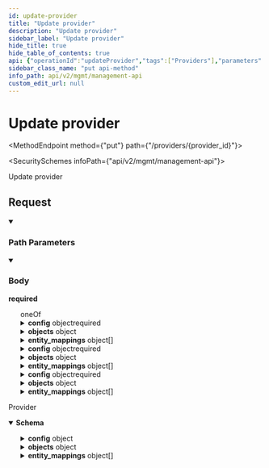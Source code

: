 ```yaml
---
id: update-provider
title: "Update provider"
description: "Update provider"
sidebar_label: "Update provider"
hide_title: true
hide_table_of_contents: true
api: {"operationId":"updateProvider","tags":["Providers"],"parameters":[{"name":"provider_id","in":"path","required":true,"schema":{"type":"string"}}],"requestBody":{"required":true,"content":{"application/json":{"schema":{"oneOf":[{"type":"object","title":"crm","properties":{"auth_type":{"type":"string","enum":["oauth2"]},"config":{"type":"object","description":"An object that stores Oauth2/API key/access key related credentials.","properties":{"provider_app_id":{"type":"string"},"oauth":{"type":"object","properties":{"oauth_scopes":{"type":"array","items":{"type":"string"}},"credentials":{"type":"object","properties":{"oauth_client_id":{"type":"string"},"oauth_client_secret":{"type":"string"}},"required":["oauth_client_id","oauth_client_secret"]}},"required":["oauth_scopes","credentials"]}},"required":["provider_app_id","oauth"],"example":{"provider_app_id":"my_app_id","oauth":{"oauth_scopes":["crm.objects.contacts.read","crm.objects.companies.read","crm.objects.deals.read","crm.objects.owners.read","crm.objects.contacts.write","crm.objects.companies.write","crm.objects.deals.write"],"credentials":{"oauth_client_id":"7393b5a4-5e20-4648-87af-b7b297793fd1","oauth_client_secret":"941b846a-5a8c-48b8-b0e1-41b6d4bc4f1a"}}},"title":"update_provider_config"},"objects":{"type":"object","description":"This is for field mappings when you data model using [Objects](https://docs.supaglue.com/platform/objects/overview). The field mappings (aka [Schemas](https://docs.supaglue.com/platform/objects/overview#schemas)) here are set by you, the developer, and the mappings apply for all your customers.","properties":{"common":{"type":"array","items":{"type":"object","properties":{"name":{"type":"string","example":"account"},"schema_id":{"type":"string","description":"If set, will sync these mapped fields into the raw_data column in addition to the common object. If not set, will fetch all fields as is.","example":"328a8cb3-8345-4b02-b661-ee13b4f76806"}},"required":["name"]}},"standard":{"type":"array","items":{"type":"object","properties":{"name":{"type":"string","example":"Account"},"schema_id":{"type":"string","example":"777ea826-5776-4347-9ece-47bbb17ccdd4"}},"required":["name"]}}},"title":"objects"},"entity_mappings":{"type":"array","items":{"type":"object","properties":{"entity_id":{"type":"string","example":"apolla_contact"},"object":{"type":"object","properties":{"type":{"type":"string","enum":["standard"],"example":"standard"},"name":{"type":"string","example":"Contact"}},"required":["type","name"],"title":"standard_object"},"field_mappings":{"type":"array","items":{"type":"object","properties":{"entity_field":{"type":"string","description":"The name of the field in your application.","example":"apolla_first_name"},"mapped_field":{"type":"string","description":"The name of the field in your customer's third-party Provider tool (e.g. Salesforce).","example":"FirstName"}},"required":["entity_field","mapped_field"],"title":"entity_field_mapping"}}},"required":["entity_id"],"title":"provider_entity_mapping"}},"category":{"type":"string","enum":["crm"]},"name":{"type":"string","enum":["hubspot","salesforce","pipedrive","zendesk_sell","ms_dynamics_365_sales","zoho_crm","capsule"],"title":"provider_name_crm"}},"required":["auth_type","config","category","name"]},{"type":"object","title":"engagement","properties":{"auth_type":{"type":"string","enum":["oauth2"]},"config":{"type":"object","description":"An object that stores Oauth2/API key/access key related credentials.","properties":{"provider_app_id":{"type":"string"},"oauth":{"type":"object","properties":{"oauth_scopes":{"type":"array","items":{"type":"string"}},"credentials":{"type":"object","properties":{"oauth_client_id":{"type":"string"},"oauth_client_secret":{"type":"string"}},"required":["oauth_client_id","oauth_client_secret"]}},"required":["oauth_scopes","credentials"]}},"required":["provider_app_id","oauth"],"example":{"provider_app_id":"my_app_id","oauth":{"oauth_scopes":["crm.objects.contacts.read","crm.objects.companies.read","crm.objects.deals.read","crm.objects.owners.read","crm.objects.contacts.write","crm.objects.companies.write","crm.objects.deals.write"],"credentials":{"oauth_client_id":"7393b5a4-5e20-4648-87af-b7b297793fd1","oauth_client_secret":"941b846a-5a8c-48b8-b0e1-41b6d4bc4f1a"}}},"title":"update_provider_config"},"objects":{"type":"object","description":"This is for field mappings when you data model using [Objects](https://docs.supaglue.com/platform/objects/overview). The field mappings (aka [Schemas](https://docs.supaglue.com/platform/objects/overview#schemas)) here are set by you, the developer, and the mappings apply for all your customers.","properties":{"common":{"type":"array","items":{"type":"object","properties":{"name":{"type":"string","example":"account"},"schema_id":{"type":"string","description":"If set, will sync these mapped fields into the raw_data column in addition to the common object. If not set, will fetch all fields as is.","example":"328a8cb3-8345-4b02-b661-ee13b4f76806"}},"required":["name"]}},"standard":{"type":"array","items":{"type":"object","properties":{"name":{"type":"string","example":"Account"},"schema_id":{"type":"string","example":"777ea826-5776-4347-9ece-47bbb17ccdd4"}},"required":["name"]}}},"title":"objects"},"entity_mappings":{"type":"array","items":{"type":"object","properties":{"entity_id":{"type":"string","example":"apolla_contact"},"object":{"type":"object","properties":{"type":{"type":"string","enum":["standard"],"example":"standard"},"name":{"type":"string","example":"Contact"}},"required":["type","name"],"title":"standard_object"},"field_mappings":{"type":"array","items":{"type":"object","properties":{"entity_field":{"type":"string","description":"The name of the field in your application.","example":"apolla_first_name"},"mapped_field":{"type":"string","description":"The name of the field in your customer's third-party Provider tool (e.g. Salesforce).","example":"FirstName"}},"required":["entity_field","mapped_field"],"title":"entity_field_mapping"}}},"required":["entity_id"],"title":"provider_entity_mapping"}},"category":{"type":"string","enum":["engagement"]},"name":{"type":"string","enum":["outreach","apollo","salesloft"],"title":"provider_name_engagement"}},"required":["auth_type","config","category","name"]},{"type":"object","title":"no category","properties":{"auth_type":{"type":"string","enum":["oauth2"]},"config":{"type":"object","description":"An object that stores Oauth2/API key/access key related credentials.","properties":{"provider_app_id":{"type":"string"},"oauth":{"type":"object","properties":{"oauth_scopes":{"type":"array","items":{"type":"string"}},"credentials":{"type":"object","properties":{"oauth_client_id":{"type":"string"},"oauth_client_secret":{"type":"string"}},"required":["oauth_client_id","oauth_client_secret"]}},"required":["oauth_scopes","credentials"]}},"required":["provider_app_id","oauth"],"example":{"provider_app_id":"my_app_id","oauth":{"oauth_scopes":["crm.objects.contacts.read","crm.objects.companies.read","crm.objects.deals.read","crm.objects.owners.read","crm.objects.contacts.write","crm.objects.companies.write","crm.objects.deals.write"],"credentials":{"oauth_client_id":"7393b5a4-5e20-4648-87af-b7b297793fd1","oauth_client_secret":"941b846a-5a8c-48b8-b0e1-41b6d4bc4f1a"}}},"title":"update_provider_config"},"objects":{"type":"object","description":"This is for field mappings when you data model using [Objects](https://docs.supaglue.com/platform/objects/overview). The field mappings (aka [Schemas](https://docs.supaglue.com/platform/objects/overview#schemas)) here are set by you, the developer, and the mappings apply for all your customers.","properties":{"common":{"type":"array","items":{"type":"object","properties":{"name":{"type":"string","example":"account"},"schema_id":{"type":"string","description":"If set, will sync these mapped fields into the raw_data column in addition to the common object. If not set, will fetch all fields as is.","example":"328a8cb3-8345-4b02-b661-ee13b4f76806"}},"required":["name"]}},"standard":{"type":"array","items":{"type":"object","properties":{"name":{"type":"string","example":"Account"},"schema_id":{"type":"string","example":"777ea826-5776-4347-9ece-47bbb17ccdd4"}},"required":["name"]}}},"title":"objects"},"entity_mappings":{"type":"array","items":{"type":"object","properties":{"entity_id":{"type":"string","example":"apolla_contact"},"object":{"type":"object","properties":{"type":{"type":"string","enum":["standard"],"example":"standard"},"name":{"type":"string","example":"Contact"}},"required":["type","name"],"title":"standard_object"},"field_mappings":{"type":"array","items":{"type":"object","properties":{"entity_field":{"type":"string","description":"The name of the field in your application.","example":"apolla_first_name"},"mapped_field":{"type":"string","description":"The name of the field in your customer's third-party Provider tool (e.g. Salesforce).","example":"FirstName"}},"required":["entity_field","mapped_field"],"title":"entity_field_mapping"}}},"required":["entity_id"],"title":"provider_entity_mapping"}},"category":{"type":"string","enum":["no_category"]},"name":{"type":"string","enum":["intercom","gong","linear"],"title":"provider_name_no_category"}},"required":["auth_type","config","category","name"]}],"title":"update_provider"}}}},"responses":{"200":{"description":"Provider","content":{"application/json":{"schema":{"type":"object","properties":{"id":{"type":"string","example":"0c4cb91f-e392-46f5-8934-17496371f932"},"application_id":{"type":"string","example":"273e1c75-3b6d-439a-9b8e-c6ac407df92a"},"category":{"type":"string","enum":["crm","engagement","enrichment","marketing_automation","no_category"],"example":"crm","title":"category"},"auth_type":{"type":"string","enum":["oauth2","api_key"],"example":"oauth2"},"name":{"type":"string","enum":["hubspot","salesforce","pipedrive","zendesk_sell","ms_dynamics_365_sales","zoho_crm","capsule","outreach","gong","apollo","salesloft","intercom","linear","clearbit","6sense","marketo","salesforce_marketing_cloud_account_engagement"],"example":"hubspot","title":"provider_name"},"config":{"type":"object","description":"An object that stores Oauth2/API key/access key related credentials.","properties":{"provider_app_id":{"type":"string","example":"my_app_id"},"use_managed_oauth":{"type":"boolean","description":"True: use Supaglue's OAuth application credentials. False: Use the provided OAuth application credentials.","example":true},"oauth":{"type":"object","properties":{"oauth_scopes":{"type":"array","items":{"type":"string"},"example":["crm.objects.contacts.read","crm.objects.companies.read","crm.objects.deals.read","crm.objects.owners.read","crm.objects.contacts.write","crm.objects.companies.write","crm.objects.deals.write"]},"credentials":{"type":"object","properties":{"oauth_client_id":{"type":"string","example":"7393b5a4-5e20-4648-87af-b7b297793fd1"},"oauth_client_secret":{"type":"string","example":"941b846a-5a8c-48b8-b0e1-41b6d4bc4f1a"}},"required":["oauth_client_id","oauth_client_secret"]}},"required":["oauth_scopes","credentials"]}},"required":["provider_app_id","oauth"],"title":"create_provider_config"},"objects":{"type":"object","description":"This is for field mappings when you data model using [Objects](https://docs.supaglue.com/platform/objects/overview). The field mappings (aka [Schemas](https://docs.supaglue.com/platform/objects/overview#schemas)) here are set by you, the developer, and the mappings apply for all your customers.","properties":{"common":{"type":"array","items":{"type":"object","properties":{"name":{"type":"string","example":"account"},"schema_id":{"type":"string","description":"If set, will sync these mapped fields into the raw_data column in addition to the common object. If not set, will fetch all fields as is.","example":"328a8cb3-8345-4b02-b661-ee13b4f76806"}},"required":["name"]}},"standard":{"type":"array","items":{"type":"object","properties":{"name":{"type":"string","example":"Account"},"schema_id":{"type":"string","example":"777ea826-5776-4347-9ece-47bbb17ccdd4"}},"required":["name"]}}},"title":"objects"},"entity_mappings":{"type":"array","description":"This is for object/field mappings when you data model using [Entities](https://docs.supaglue.com/platform/entities/overview). The object/field mappings (aka [Entity Mappings](https://docs.supaglue.com/platform/entities/overview#entity-mapping)) here are set by you, the developer, and the mappings apply for all your customers.","items":{"type":"object","properties":{"entity_id":{"type":"string","example":"apolla_contact"},"object":{"type":"object","properties":{"type":{"type":"string","enum":["standard"],"example":"standard"},"name":{"type":"string","example":"Contact"}},"required":["type","name"],"title":"standard_object"},"field_mappings":{"type":"array","items":{"type":"object","properties":{"entity_field":{"type":"string","description":"The name of the field in your application.","example":"apolla_first_name"},"mapped_field":{"type":"string","description":"The name of the field in your customer's third-party Provider tool (e.g. Salesforce).","example":"FirstName"}},"required":["entity_field","mapped_field"],"title":"entity_field_mapping"}}},"required":["entity_id"],"title":"provider_entity_mapping"}}},"required":["id","application_id","category","auth_type","name"],"title":"provider"}}}}},"description":"Update provider","method":"put","path":"/providers/{provider_id}","servers":[{"url":"https://api.supaglue.io/mgmt/v2","description":"Supaglue API"}],"securitySchemes":{"x-api-key":{"type":"apiKey","name":"x-api-key","in":"header","description":"API key to allow developers to access the API"}},"jsonRequestBodyExample":{"auth_type":"oauth2","config":{"provider_app_id":"my_app_id","oauth":{"oauth_scopes":["crm.objects.contacts.read","crm.objects.companies.read","crm.objects.deals.read","crm.objects.owners.read","crm.objects.contacts.write","crm.objects.companies.write","crm.objects.deals.write"],"credentials":{"oauth_client_id":"7393b5a4-5e20-4648-87af-b7b297793fd1","oauth_client_secret":"941b846a-5a8c-48b8-b0e1-41b6d4bc4f1a"}}},"objects":{"common":[{"name":"account","schema_id":"328a8cb3-8345-4b02-b661-ee13b4f76806"}],"standard":[{"name":"Account","schema_id":"777ea826-5776-4347-9ece-47bbb17ccdd4"}]},"entity_mappings":[{"entity_id":"apolla_contact","object":{"type":"standard","name":"Contact"},"field_mappings":[{"entity_field":"apolla_first_name","mapped_field":"FirstName"}]}],"category":"crm","name":"hubspot"},"info":{"version":"0.14.14","title":"Management API","contact":{"name":"Supaglue","email":"docs@supaglue.com","url":"https://supaglue.com"},"description":"#### Introduction\n\nWelcome to the Management API documentation. You can use this API to manage customer integrations and connections.\n\n[![Run in Postman](https://run.pstmn.io/button.svg)](https://www.postman.com/supaglue/workspace/supaglue-public/overview)\n\n#### Base API URL\n\n```\nhttps://api.supaglue.io/mgmt/v2\n```\n"},"postman":{"name":"Update provider","description":{"type":"text/plain"},"url":{"path":["providers",":provider_id"],"host":["{{baseUrl}}"],"query":[],"variable":[{"disabled":false,"description":{"content":"(Required) ","type":"text/plain"},"type":"any","value":"","key":"provider_id"}]},"header":[{"key":"Content-Type","value":"application/json"},{"key":"Accept","value":"application/json"}],"method":"PUT","body":{"mode":"raw","raw":"\"\"","options":{"raw":{"language":"json"}}}}}
sidebar_class_name: "put api-method"
info_path: api/v2/mgmt/management-api
custom_edit_url: null
---
```



<h1 className={"openapi__heading"}>Update provider</h1>

<MethodEndpoint method={"put"} path={"/providers/{provider_id}"}></MethodEndpoint>

<SecuritySchemes infoPath={"api/v2/mgmt/management-api"}></SecuritySchemes>



Update provider

## Request

<details style={{"marginBottom":"1rem"}} className={"openapi-markdown__details"} data-collapsed={false} open={true}><summary style={{}}><h3 className={"openapi-markdown__details-summary-header-params"}>Path Parameters</h3></summary><div><ul><ParamsItem className={"paramsItem"} param={{"name":"provider_id","in":"path","required":true,"schema":{"type":"string"}}}></ParamsItem></ul></div></details><MimeTabs className={"openapi-tabs__mime"}><TabItem label={"application/json"} value={"application/json-schema"}><details style={{}} className={"openapi-markdown__details mime"} data-collapsed={false} open={true}><summary style={{}} className={"openapi-markdown__details-summary-mime"}><h3 className={"openapi-markdown__details-summary-header-body"}>Body</h3><strong className={"openapi-schema__required"}>required</strong></summary><div style={{"textAlign":"left","marginLeft":"1rem"}}></div><ul style={{"marginLeft":"1rem"}}><div><span className={"badge badge--info"}>oneOf</span><SchemaTabs><TabItem label={"crm"} value={"0-item-properties"}><SchemaItem collapsible={false} name={"auth_type"} required={true} schemaName={"string"} qualifierMessage={"**Possible values:** [`oauth2`]"} schema={{"type":"string","enum":["oauth2"]}}></SchemaItem><SchemaItem collapsible={true} className={"schemaItem"}><details style={{}} className={"openapi-markdown__details"}><summary style={{}}><span className={"openapi-schema__container"}><strong className={"openapi-schema__property"}>config</strong><span className={"openapi-schema__name"}> object</span><span className={"openapi-schema__divider"}></span><span className={"openapi-schema__required"}>required</span></span></summary><div style={{"marginLeft":"1rem"}}><div style={{"marginTop":".5rem","marginBottom":".5rem"}}>

An object that stores Oauth2/API key/access key related credentials.

</div><SchemaItem collapsible={false} name={"provider_app_id"} required={true} schemaName={"string"} qualifierMessage={undefined} schema={{"type":"string"}}></SchemaItem><SchemaItem collapsible={true} className={"schemaItem"}><details style={{}} className={"openapi-markdown__details"}><summary style={{}}><span className={"openapi-schema__container"}><strong className={"openapi-schema__property"}>oauth</strong><span className={"openapi-schema__name"}> object</span><span className={"openapi-schema__divider"}></span><span className={"openapi-schema__required"}>required</span></span></summary><div style={{"marginLeft":"1rem"}}><SchemaItem collapsible={false} name={"oauth_scopes"} required={true} schemaName={"string[]"} qualifierMessage={undefined} schema={{"type":"array","items":{"type":"string"}}}></SchemaItem><SchemaItem collapsible={true} className={"schemaItem"}><details style={{}} className={"openapi-markdown__details"}><summary style={{}}><span className={"openapi-schema__container"}><strong className={"openapi-schema__property"}>credentials</strong><span className={"openapi-schema__name"}> object</span><span className={"openapi-schema__divider"}></span><span className={"openapi-schema__required"}>required</span></span></summary><div style={{"marginLeft":"1rem"}}><SchemaItem collapsible={false} name={"oauth_client_id"} required={true} schemaName={"string"} qualifierMessage={undefined} schema={{"type":"string"}}></SchemaItem><SchemaItem collapsible={false} name={"oauth_client_secret"} required={true} schemaName={"string"} qualifierMessage={undefined} schema={{"type":"string"}}></SchemaItem></div></details></SchemaItem></div></details></SchemaItem></div></details></SchemaItem><SchemaItem collapsible={true} className={"schemaItem"}><details style={{}} className={"openapi-markdown__details"}><summary style={{}}><span className={"openapi-schema__container"}><strong className={"openapi-schema__property"}>objects</strong><span className={"openapi-schema__name"}> object</span></span></summary><div style={{"marginLeft":"1rem"}}><div style={{"marginTop":".5rem","marginBottom":".5rem"}}>

This is for field mappings when you data model using [Objects](https://docs.supaglue.com/platform/objects/overview). The field mappings (aka [Schemas](https://docs.supaglue.com/platform/objects/overview#schemas)) here are set by you, the developer, and the mappings apply for all your customers.

</div><SchemaItem collapsible={true} className={"schemaItem"}><details style={{}} className={"openapi-markdown__details"}><summary style={{}}><span className={"openapi-schema__container"}><strong className={"openapi-schema__property"}>common</strong><span className={"openapi-schema__name"}> object[]</span></span></summary><div style={{"marginLeft":"1rem"}}><li><div style={{"fontSize":"var(--ifm-code-font-size)","opacity":"0.6","marginLeft":"-.5rem","paddingBottom":".5rem"}}>Array [</div></li><SchemaItem collapsible={false} name={"name"} required={true} schemaName={"string"} qualifierMessage={undefined} schema={{"type":"string","example":"account"}}></SchemaItem><SchemaItem collapsible={false} name={"schema_id"} required={false} schemaName={"string"} qualifierMessage={undefined} schema={{"type":"string","description":"If set, will sync these mapped fields into the raw_data column in addition to the common object. If not set, will fetch all fields as is.","example":"328a8cb3-8345-4b02-b661-ee13b4f76806"}}></SchemaItem><li><div style={{"fontSize":"var(--ifm-code-font-size)","opacity":"0.6","marginLeft":"-.5rem"}}>]</div></li></div></details></SchemaItem><SchemaItem collapsible={true} className={"schemaItem"}><details style={{}} className={"openapi-markdown__details"}><summary style={{}}><span className={"openapi-schema__container"}><strong className={"openapi-schema__property"}>standard</strong><span className={"openapi-schema__name"}> object[]</span></span></summary><div style={{"marginLeft":"1rem"}}><li><div style={{"fontSize":"var(--ifm-code-font-size)","opacity":"0.6","marginLeft":"-.5rem","paddingBottom":".5rem"}}>Array [</div></li><SchemaItem collapsible={false} name={"name"} required={true} schemaName={"string"} qualifierMessage={undefined} schema={{"type":"string","example":"Account"}}></SchemaItem><SchemaItem collapsible={false} name={"schema_id"} required={false} schemaName={"string"} qualifierMessage={undefined} schema={{"type":"string","example":"777ea826-5776-4347-9ece-47bbb17ccdd4"}}></SchemaItem><li><div style={{"fontSize":"var(--ifm-code-font-size)","opacity":"0.6","marginLeft":"-.5rem"}}>]</div></li></div></details></SchemaItem></div></details></SchemaItem><SchemaItem collapsible={true} className={"schemaItem"}><details style={{}} className={"openapi-markdown__details"}><summary style={{}}><span className={"openapi-schema__container"}><strong className={"openapi-schema__property"}>entity_mappings</strong><span className={"openapi-schema__name"}> object[]</span></span></summary><div style={{"marginLeft":"1rem"}}><li><div style={{"fontSize":"var(--ifm-code-font-size)","opacity":"0.6","marginLeft":"-.5rem","paddingBottom":".5rem"}}>Array [</div></li><SchemaItem collapsible={false} name={"entity_id"} required={true} schemaName={"string"} qualifierMessage={undefined} schema={{"type":"string","example":"apolla_contact"}}></SchemaItem><SchemaItem collapsible={true} className={"schemaItem"}><details style={{}} className={"openapi-markdown__details"}><summary style={{}}><span className={"openapi-schema__container"}><strong className={"openapi-schema__property"}>object</strong><span className={"openapi-schema__name"}> object</span></span></summary><div style={{"marginLeft":"1rem"}}><SchemaItem collapsible={false} name={"type"} required={true} schemaName={"string"} qualifierMessage={"**Possible values:** [`standard`]"} schema={{"type":"string","enum":["standard"],"example":"standard"}}></SchemaItem><SchemaItem collapsible={false} name={"name"} required={true} schemaName={"string"} qualifierMessage={undefined} schema={{"type":"string","example":"Contact"}}></SchemaItem></div></details></SchemaItem><SchemaItem collapsible={true} className={"schemaItem"}><details style={{}} className={"openapi-markdown__details"}><summary style={{}}><span className={"openapi-schema__container"}><strong className={"openapi-schema__property"}>field_mappings</strong><span className={"openapi-schema__name"}> object[]</span></span></summary><div style={{"marginLeft":"1rem"}}><li><div style={{"fontSize":"var(--ifm-code-font-size)","opacity":"0.6","marginLeft":"-.5rem","paddingBottom":".5rem"}}>Array [</div></li><SchemaItem collapsible={false} name={"entity_field"} required={true} schemaName={"string"} qualifierMessage={undefined} schema={{"type":"string","description":"The name of the field in your application.","example":"apolla_first_name"}}></SchemaItem><SchemaItem collapsible={false} name={"mapped_field"} required={true} schemaName={"string"} qualifierMessage={undefined} schema={{"type":"string","description":"The name of the field in your customer's third-party Provider tool (e.g. Salesforce).","example":"FirstName"}}></SchemaItem><li><div style={{"fontSize":"var(--ifm-code-font-size)","opacity":"0.6","marginLeft":"-.5rem"}}>]</div></li></div></details></SchemaItem><li><div style={{"fontSize":"var(--ifm-code-font-size)","opacity":"0.6","marginLeft":"-.5rem"}}>]</div></li></div></details></SchemaItem><SchemaItem collapsible={false} name={"category"} required={true} schemaName={"string"} qualifierMessage={"**Possible values:** [`crm`]"} schema={{"type":"string","enum":["crm"]}}></SchemaItem><SchemaItem collapsible={false} name={"name"} required={true} schemaName={"provider_name_crm"} qualifierMessage={"**Possible values:** [`hubspot`, `salesforce`, `pipedrive`, `zendesk_sell`, `ms_dynamics_365_sales`, `zoho_crm`, `capsule`]"} schema={{"type":"string","enum":["hubspot","salesforce","pipedrive","zendesk_sell","ms_dynamics_365_sales","zoho_crm","capsule"],"title":"provider_name_crm"}}></SchemaItem></TabItem><TabItem label={"engagement"} value={"1-item-properties"}><SchemaItem collapsible={false} name={"auth_type"} required={true} schemaName={"string"} qualifierMessage={"**Possible values:** [`oauth2`]"} schema={{"type":"string","enum":["oauth2"]}}></SchemaItem><SchemaItem collapsible={true} className={"schemaItem"}><details style={{}} className={"openapi-markdown__details"}><summary style={{}}><span className={"openapi-schema__container"}><strong className={"openapi-schema__property"}>config</strong><span className={"openapi-schema__name"}> object</span><span className={"openapi-schema__divider"}></span><span className={"openapi-schema__required"}>required</span></span></summary><div style={{"marginLeft":"1rem"}}><div style={{"marginTop":".5rem","marginBottom":".5rem"}}>

An object that stores Oauth2/API key/access key related credentials.

</div><SchemaItem collapsible={false} name={"provider_app_id"} required={true} schemaName={"string"} qualifierMessage={undefined} schema={{"type":"string"}}></SchemaItem><SchemaItem collapsible={true} className={"schemaItem"}><details style={{}} className={"openapi-markdown__details"}><summary style={{}}><span className={"openapi-schema__container"}><strong className={"openapi-schema__property"}>oauth</strong><span className={"openapi-schema__name"}> object</span><span className={"openapi-schema__divider"}></span><span className={"openapi-schema__required"}>required</span></span></summary><div style={{"marginLeft":"1rem"}}><SchemaItem collapsible={false} name={"oauth_scopes"} required={true} schemaName={"string[]"} qualifierMessage={undefined} schema={{"type":"array","items":{"type":"string"}}}></SchemaItem><SchemaItem collapsible={true} className={"schemaItem"}><details style={{}} className={"openapi-markdown__details"}><summary style={{}}><span className={"openapi-schema__container"}><strong className={"openapi-schema__property"}>credentials</strong><span className={"openapi-schema__name"}> object</span><span className={"openapi-schema__divider"}></span><span className={"openapi-schema__required"}>required</span></span></summary><div style={{"marginLeft":"1rem"}}><SchemaItem collapsible={false} name={"oauth_client_id"} required={true} schemaName={"string"} qualifierMessage={undefined} schema={{"type":"string"}}></SchemaItem><SchemaItem collapsible={false} name={"oauth_client_secret"} required={true} schemaName={"string"} qualifierMessage={undefined} schema={{"type":"string"}}></SchemaItem></div></details></SchemaItem></div></details></SchemaItem></div></details></SchemaItem><SchemaItem collapsible={true} className={"schemaItem"}><details style={{}} className={"openapi-markdown__details"}><summary style={{}}><span className={"openapi-schema__container"}><strong className={"openapi-schema__property"}>objects</strong><span className={"openapi-schema__name"}> object</span></span></summary><div style={{"marginLeft":"1rem"}}><div style={{"marginTop":".5rem","marginBottom":".5rem"}}>

This is for field mappings when you data model using [Objects](https://docs.supaglue.com/platform/objects/overview). The field mappings (aka [Schemas](https://docs.supaglue.com/platform/objects/overview#schemas)) here are set by you, the developer, and the mappings apply for all your customers.

</div><SchemaItem collapsible={true} className={"schemaItem"}><details style={{}} className={"openapi-markdown__details"}><summary style={{}}><span className={"openapi-schema__container"}><strong className={"openapi-schema__property"}>common</strong><span className={"openapi-schema__name"}> object[]</span></span></summary><div style={{"marginLeft":"1rem"}}><li><div style={{"fontSize":"var(--ifm-code-font-size)","opacity":"0.6","marginLeft":"-.5rem","paddingBottom":".5rem"}}>Array [</div></li><SchemaItem collapsible={false} name={"name"} required={true} schemaName={"string"} qualifierMessage={undefined} schema={{"type":"string","example":"account"}}></SchemaItem><SchemaItem collapsible={false} name={"schema_id"} required={false} schemaName={"string"} qualifierMessage={undefined} schema={{"type":"string","description":"If set, will sync these mapped fields into the raw_data column in addition to the common object. If not set, will fetch all fields as is.","example":"328a8cb3-8345-4b02-b661-ee13b4f76806"}}></SchemaItem><li><div style={{"fontSize":"var(--ifm-code-font-size)","opacity":"0.6","marginLeft":"-.5rem"}}>]</div></li></div></details></SchemaItem><SchemaItem collapsible={true} className={"schemaItem"}><details style={{}} className={"openapi-markdown__details"}><summary style={{}}><span className={"openapi-schema__container"}><strong className={"openapi-schema__property"}>standard</strong><span className={"openapi-schema__name"}> object[]</span></span></summary><div style={{"marginLeft":"1rem"}}><li><div style={{"fontSize":"var(--ifm-code-font-size)","opacity":"0.6","marginLeft":"-.5rem","paddingBottom":".5rem"}}>Array [</div></li><SchemaItem collapsible={false} name={"name"} required={true} schemaName={"string"} qualifierMessage={undefined} schema={{"type":"string","example":"Account"}}></SchemaItem><SchemaItem collapsible={false} name={"schema_id"} required={false} schemaName={"string"} qualifierMessage={undefined} schema={{"type":"string","example":"777ea826-5776-4347-9ece-47bbb17ccdd4"}}></SchemaItem><li><div style={{"fontSize":"var(--ifm-code-font-size)","opacity":"0.6","marginLeft":"-.5rem"}}>]</div></li></div></details></SchemaItem></div></details></SchemaItem><SchemaItem collapsible={true} className={"schemaItem"}><details style={{}} className={"openapi-markdown__details"}><summary style={{}}><span className={"openapi-schema__container"}><strong className={"openapi-schema__property"}>entity_mappings</strong><span className={"openapi-schema__name"}> object[]</span></span></summary><div style={{"marginLeft":"1rem"}}><li><div style={{"fontSize":"var(--ifm-code-font-size)","opacity":"0.6","marginLeft":"-.5rem","paddingBottom":".5rem"}}>Array [</div></li><SchemaItem collapsible={false} name={"entity_id"} required={true} schemaName={"string"} qualifierMessage={undefined} schema={{"type":"string","example":"apolla_contact"}}></SchemaItem><SchemaItem collapsible={true} className={"schemaItem"}><details style={{}} className={"openapi-markdown__details"}><summary style={{}}><span className={"openapi-schema__container"}><strong className={"openapi-schema__property"}>object</strong><span className={"openapi-schema__name"}> object</span></span></summary><div style={{"marginLeft":"1rem"}}><SchemaItem collapsible={false} name={"type"} required={true} schemaName={"string"} qualifierMessage={"**Possible values:** [`standard`]"} schema={{"type":"string","enum":["standard"],"example":"standard"}}></SchemaItem><SchemaItem collapsible={false} name={"name"} required={true} schemaName={"string"} qualifierMessage={undefined} schema={{"type":"string","example":"Contact"}}></SchemaItem></div></details></SchemaItem><SchemaItem collapsible={true} className={"schemaItem"}><details style={{}} className={"openapi-markdown__details"}><summary style={{}}><span className={"openapi-schema__container"}><strong className={"openapi-schema__property"}>field_mappings</strong><span className={"openapi-schema__name"}> object[]</span></span></summary><div style={{"marginLeft":"1rem"}}><li><div style={{"fontSize":"var(--ifm-code-font-size)","opacity":"0.6","marginLeft":"-.5rem","paddingBottom":".5rem"}}>Array [</div></li><SchemaItem collapsible={false} name={"entity_field"} required={true} schemaName={"string"} qualifierMessage={undefined} schema={{"type":"string","description":"The name of the field in your application.","example":"apolla_first_name"}}></SchemaItem><SchemaItem collapsible={false} name={"mapped_field"} required={true} schemaName={"string"} qualifierMessage={undefined} schema={{"type":"string","description":"The name of the field in your customer's third-party Provider tool (e.g. Salesforce).","example":"FirstName"}}></SchemaItem><li><div style={{"fontSize":"var(--ifm-code-font-size)","opacity":"0.6","marginLeft":"-.5rem"}}>]</div></li></div></details></SchemaItem><li><div style={{"fontSize":"var(--ifm-code-font-size)","opacity":"0.6","marginLeft":"-.5rem"}}>]</div></li></div></details></SchemaItem><SchemaItem collapsible={false} name={"category"} required={true} schemaName={"string"} qualifierMessage={"**Possible values:** [`engagement`]"} schema={{"type":"string","enum":["engagement"]}}></SchemaItem><SchemaItem collapsible={false} name={"name"} required={true} schemaName={"provider_name_engagement"} qualifierMessage={"**Possible values:** [`outreach`, `apollo`, `salesloft`]"} schema={{"type":"string","enum":["outreach","apollo","salesloft"],"title":"provider_name_engagement"}}></SchemaItem></TabItem><TabItem label={"no category"} value={"2-item-properties"}><SchemaItem collapsible={false} name={"auth_type"} required={true} schemaName={"string"} qualifierMessage={"**Possible values:** [`oauth2`]"} schema={{"type":"string","enum":["oauth2"]}}></SchemaItem><SchemaItem collapsible={true} className={"schemaItem"}><details style={{}} className={"openapi-markdown__details"}><summary style={{}}><span className={"openapi-schema__container"}><strong className={"openapi-schema__property"}>config</strong><span className={"openapi-schema__name"}> object</span><span className={"openapi-schema__divider"}></span><span className={"openapi-schema__required"}>required</span></span></summary><div style={{"marginLeft":"1rem"}}><div style={{"marginTop":".5rem","marginBottom":".5rem"}}>

An object that stores Oauth2/API key/access key related credentials.

</div><SchemaItem collapsible={false} name={"provider_app_id"} required={true} schemaName={"string"} qualifierMessage={undefined} schema={{"type":"string"}}></SchemaItem><SchemaItem collapsible={true} className={"schemaItem"}><details style={{}} className={"openapi-markdown__details"}><summary style={{}}><span className={"openapi-schema__container"}><strong className={"openapi-schema__property"}>oauth</strong><span className={"openapi-schema__name"}> object</span><span className={"openapi-schema__divider"}></span><span className={"openapi-schema__required"}>required</span></span></summary><div style={{"marginLeft":"1rem"}}><SchemaItem collapsible={false} name={"oauth_scopes"} required={true} schemaName={"string[]"} qualifierMessage={undefined} schema={{"type":"array","items":{"type":"string"}}}></SchemaItem><SchemaItem collapsible={true} className={"schemaItem"}><details style={{}} className={"openapi-markdown__details"}><summary style={{}}><span className={"openapi-schema__container"}><strong className={"openapi-schema__property"}>credentials</strong><span className={"openapi-schema__name"}> object</span><span className={"openapi-schema__divider"}></span><span className={"openapi-schema__required"}>required</span></span></summary><div style={{"marginLeft":"1rem"}}><SchemaItem collapsible={false} name={"oauth_client_id"} required={true} schemaName={"string"} qualifierMessage={undefined} schema={{"type":"string"}}></SchemaItem><SchemaItem collapsible={false} name={"oauth_client_secret"} required={true} schemaName={"string"} qualifierMessage={undefined} schema={{"type":"string"}}></SchemaItem></div></details></SchemaItem></div></details></SchemaItem></div></details></SchemaItem><SchemaItem collapsible={true} className={"schemaItem"}><details style={{}} className={"openapi-markdown__details"}><summary style={{}}><span className={"openapi-schema__container"}><strong className={"openapi-schema__property"}>objects</strong><span className={"openapi-schema__name"}> object</span></span></summary><div style={{"marginLeft":"1rem"}}><div style={{"marginTop":".5rem","marginBottom":".5rem"}}>

This is for field mappings when you data model using [Objects](https://docs.supaglue.com/platform/objects/overview). The field mappings (aka [Schemas](https://docs.supaglue.com/platform/objects/overview#schemas)) here are set by you, the developer, and the mappings apply for all your customers.

</div><SchemaItem collapsible={true} className={"schemaItem"}><details style={{}} className={"openapi-markdown__details"}><summary style={{}}><span className={"openapi-schema__container"}><strong className={"openapi-schema__property"}>common</strong><span className={"openapi-schema__name"}> object[]</span></span></summary><div style={{"marginLeft":"1rem"}}><li><div style={{"fontSize":"var(--ifm-code-font-size)","opacity":"0.6","marginLeft":"-.5rem","paddingBottom":".5rem"}}>Array [</div></li><SchemaItem collapsible={false} name={"name"} required={true} schemaName={"string"} qualifierMessage={undefined} schema={{"type":"string","example":"account"}}></SchemaItem><SchemaItem collapsible={false} name={"schema_id"} required={false} schemaName={"string"} qualifierMessage={undefined} schema={{"type":"string","description":"If set, will sync these mapped fields into the raw_data column in addition to the common object. If not set, will fetch all fields as is.","example":"328a8cb3-8345-4b02-b661-ee13b4f76806"}}></SchemaItem><li><div style={{"fontSize":"var(--ifm-code-font-size)","opacity":"0.6","marginLeft":"-.5rem"}}>]</div></li></div></details></SchemaItem><SchemaItem collapsible={true} className={"schemaItem"}><details style={{}} className={"openapi-markdown__details"}><summary style={{}}><span className={"openapi-schema__container"}><strong className={"openapi-schema__property"}>standard</strong><span className={"openapi-schema__name"}> object[]</span></span></summary><div style={{"marginLeft":"1rem"}}><li><div style={{"fontSize":"var(--ifm-code-font-size)","opacity":"0.6","marginLeft":"-.5rem","paddingBottom":".5rem"}}>Array [</div></li><SchemaItem collapsible={false} name={"name"} required={true} schemaName={"string"} qualifierMessage={undefined} schema={{"type":"string","example":"Account"}}></SchemaItem><SchemaItem collapsible={false} name={"schema_id"} required={false} schemaName={"string"} qualifierMessage={undefined} schema={{"type":"string","example":"777ea826-5776-4347-9ece-47bbb17ccdd4"}}></SchemaItem><li><div style={{"fontSize":"var(--ifm-code-font-size)","opacity":"0.6","marginLeft":"-.5rem"}}>]</div></li></div></details></SchemaItem></div></details></SchemaItem><SchemaItem collapsible={true} className={"schemaItem"}><details style={{}} className={"openapi-markdown__details"}><summary style={{}}><span className={"openapi-schema__container"}><strong className={"openapi-schema__property"}>entity_mappings</strong><span className={"openapi-schema__name"}> object[]</span></span></summary><div style={{"marginLeft":"1rem"}}><li><div style={{"fontSize":"var(--ifm-code-font-size)","opacity":"0.6","marginLeft":"-.5rem","paddingBottom":".5rem"}}>Array [</div></li><SchemaItem collapsible={false} name={"entity_id"} required={true} schemaName={"string"} qualifierMessage={undefined} schema={{"type":"string","example":"apolla_contact"}}></SchemaItem><SchemaItem collapsible={true} className={"schemaItem"}><details style={{}} className={"openapi-markdown__details"}><summary style={{}}><span className={"openapi-schema__container"}><strong className={"openapi-schema__property"}>object</strong><span className={"openapi-schema__name"}> object</span></span></summary><div style={{"marginLeft":"1rem"}}><SchemaItem collapsible={false} name={"type"} required={true} schemaName={"string"} qualifierMessage={"**Possible values:** [`standard`]"} schema={{"type":"string","enum":["standard"],"example":"standard"}}></SchemaItem><SchemaItem collapsible={false} name={"name"} required={true} schemaName={"string"} qualifierMessage={undefined} schema={{"type":"string","example":"Contact"}}></SchemaItem></div></details></SchemaItem><SchemaItem collapsible={true} className={"schemaItem"}><details style={{}} className={"openapi-markdown__details"}><summary style={{}}><span className={"openapi-schema__container"}><strong className={"openapi-schema__property"}>field_mappings</strong><span className={"openapi-schema__name"}> object[]</span></span></summary><div style={{"marginLeft":"1rem"}}><li><div style={{"fontSize":"var(--ifm-code-font-size)","opacity":"0.6","marginLeft":"-.5rem","paddingBottom":".5rem"}}>Array [</div></li><SchemaItem collapsible={false} name={"entity_field"} required={true} schemaName={"string"} qualifierMessage={undefined} schema={{"type":"string","description":"The name of the field in your application.","example":"apolla_first_name"}}></SchemaItem><SchemaItem collapsible={false} name={"mapped_field"} required={true} schemaName={"string"} qualifierMessage={undefined} schema={{"type":"string","description":"The name of the field in your customer's third-party Provider tool (e.g. Salesforce).","example":"FirstName"}}></SchemaItem><li><div style={{"fontSize":"var(--ifm-code-font-size)","opacity":"0.6","marginLeft":"-.5rem"}}>]</div></li></div></details></SchemaItem><li><div style={{"fontSize":"var(--ifm-code-font-size)","opacity":"0.6","marginLeft":"-.5rem"}}>]</div></li></div></details></SchemaItem><SchemaItem collapsible={false} name={"category"} required={true} schemaName={"string"} qualifierMessage={"**Possible values:** [`no_category`]"} schema={{"type":"string","enum":["no_category"]}}></SchemaItem><SchemaItem collapsible={false} name={"name"} required={true} schemaName={"provider_name_no_category"} qualifierMessage={"**Possible values:** [`intercom`, `gong`, `linear`]"} schema={{"type":"string","enum":["intercom","gong","linear"],"title":"provider_name_no_category"}}></SchemaItem></TabItem></SchemaTabs></div></ul></details></TabItem></MimeTabs><div><div><ApiTabs><TabItem label={"200"} value={"200"}><div>

Provider

</div><div><MimeTabs className={"openapi-tabs__mime"} schemaType={"response"}><TabItem label={"application/json"} value={"application/json"}><SchemaTabs className={"openapi-tabs__schema"}><TabItem label={"Schema"} value={"Schema"}><details style={{}} className={"openapi-markdown__details response"} data-collapsed={false} open={true}><summary style={{}} className={"openapi-markdown__details-summary-response"}><strong>Schema</strong></summary><div style={{"textAlign":"left","marginLeft":"1rem"}}></div><ul style={{"marginLeft":"1rem"}}><SchemaItem collapsible={false} name={"id"} required={true} schemaName={"string"} qualifierMessage={undefined} schema={{"type":"string","example":"0c4cb91f-e392-46f5-8934-17496371f932"}}></SchemaItem><SchemaItem collapsible={false} name={"application_id"} required={true} schemaName={"string"} qualifierMessage={undefined} schema={{"type":"string","example":"273e1c75-3b6d-439a-9b8e-c6ac407df92a"}}></SchemaItem><SchemaItem collapsible={false} name={"category"} required={true} schemaName={"category"} qualifierMessage={"**Possible values:** [`crm`, `engagement`, `enrichment`, `marketing_automation`, `no_category`]"} schema={{"type":"string","enum":["crm","engagement","enrichment","marketing_automation","no_category"],"example":"crm","title":"category"}}></SchemaItem><SchemaItem collapsible={false} name={"auth_type"} required={true} schemaName={"string"} qualifierMessage={"**Possible values:** [`oauth2`, `api_key`]"} schema={{"type":"string","enum":["oauth2","api_key"],"example":"oauth2"}}></SchemaItem><SchemaItem collapsible={false} name={"name"} required={true} schemaName={"provider_name"} qualifierMessage={"**Possible values:** [`hubspot`, `salesforce`, `pipedrive`, `zendesk_sell`, `ms_dynamics_365_sales`, `zoho_crm`, `capsule`, `outreach`, `gong`, `apollo`, `salesloft`, `intercom`, `linear`, `clearbit`, `6sense`, `marketo`, `salesforce_marketing_cloud_account_engagement`]"} schema={{"type":"string","enum":["hubspot","salesforce","pipedrive","zendesk_sell","ms_dynamics_365_sales","zoho_crm","capsule","outreach","gong","apollo","salesloft","intercom","linear","clearbit","6sense","marketo","salesforce_marketing_cloud_account_engagement"],"example":"hubspot","title":"provider_name"}}></SchemaItem><SchemaItem collapsible={true} className={"schemaItem"}><details style={{}} className={"openapi-markdown__details"}><summary style={{}}><span className={"openapi-schema__container"}><strong className={"openapi-schema__property"}>config</strong><span className={"openapi-schema__name"}> object</span></span></summary><div style={{"marginLeft":"1rem"}}><div style={{"marginTop":".5rem","marginBottom":".5rem"}}>

An object that stores Oauth2/API key/access key related credentials.

</div><SchemaItem collapsible={false} name={"provider_app_id"} required={true} schemaName={"string"} qualifierMessage={undefined} schema={{"type":"string","example":"my_app_id"}}></SchemaItem><SchemaItem collapsible={false} name={"use_managed_oauth"} required={false} schemaName={"boolean"} qualifierMessage={undefined} schema={{"type":"boolean","description":"True: use Supaglue's OAuth application credentials. False: Use the provided OAuth application credentials.","example":true}}></SchemaItem><SchemaItem collapsible={true} className={"schemaItem"}><details style={{}} className={"openapi-markdown__details"}><summary style={{}}><span className={"openapi-schema__container"}><strong className={"openapi-schema__property"}>oauth</strong><span className={"openapi-schema__name"}> object</span><span className={"openapi-schema__divider"}></span><span className={"openapi-schema__required"}>required</span></span></summary><div style={{"marginLeft":"1rem"}}><SchemaItem collapsible={false} name={"oauth_scopes"} required={true} schemaName={"string[]"} qualifierMessage={undefined} schema={{"type":"array","items":{"type":"string"},"example":["crm.objects.contacts.read","crm.objects.companies.read","crm.objects.deals.read","crm.objects.owners.read","crm.objects.contacts.write","crm.objects.companies.write","crm.objects.deals.write"]}}></SchemaItem><SchemaItem collapsible={true} className={"schemaItem"}><details style={{}} className={"openapi-markdown__details"}><summary style={{}}><span className={"openapi-schema__container"}><strong className={"openapi-schema__property"}>credentials</strong><span className={"openapi-schema__name"}> object</span><span className={"openapi-schema__divider"}></span><span className={"openapi-schema__required"}>required</span></span></summary><div style={{"marginLeft":"1rem"}}><SchemaItem collapsible={false} name={"oauth_client_id"} required={true} schemaName={"string"} qualifierMessage={undefined} schema={{"type":"string","example":"7393b5a4-5e20-4648-87af-b7b297793fd1"}}></SchemaItem><SchemaItem collapsible={false} name={"oauth_client_secret"} required={true} schemaName={"string"} qualifierMessage={undefined} schema={{"type":"string","example":"941b846a-5a8c-48b8-b0e1-41b6d4bc4f1a"}}></SchemaItem></div></details></SchemaItem></div></details></SchemaItem></div></details></SchemaItem><SchemaItem collapsible={true} className={"schemaItem"}><details style={{}} className={"openapi-markdown__details"}><summary style={{}}><span className={"openapi-schema__container"}><strong className={"openapi-schema__property"}>objects</strong><span className={"openapi-schema__name"}> object</span></span></summary><div style={{"marginLeft":"1rem"}}><div style={{"marginTop":".5rem","marginBottom":".5rem"}}>

This is for field mappings when you data model using [Objects](https://docs.supaglue.com/platform/objects/overview). The field mappings (aka [Schemas](https://docs.supaglue.com/platform/objects/overview#schemas)) here are set by you, the developer, and the mappings apply for all your customers.

</div><SchemaItem collapsible={true} className={"schemaItem"}><details style={{}} className={"openapi-markdown__details"}><summary style={{}}><span className={"openapi-schema__container"}><strong className={"openapi-schema__property"}>common</strong><span className={"openapi-schema__name"}> object[]</span></span></summary><div style={{"marginLeft":"1rem"}}><li><div style={{"fontSize":"var(--ifm-code-font-size)","opacity":"0.6","marginLeft":"-.5rem","paddingBottom":".5rem"}}>Array [</div></li><SchemaItem collapsible={false} name={"name"} required={true} schemaName={"string"} qualifierMessage={undefined} schema={{"type":"string","example":"account"}}></SchemaItem><SchemaItem collapsible={false} name={"schema_id"} required={false} schemaName={"string"} qualifierMessage={undefined} schema={{"type":"string","description":"If set, will sync these mapped fields into the raw_data column in addition to the common object. If not set, will fetch all fields as is.","example":"328a8cb3-8345-4b02-b661-ee13b4f76806"}}></SchemaItem><li><div style={{"fontSize":"var(--ifm-code-font-size)","opacity":"0.6","marginLeft":"-.5rem"}}>]</div></li></div></details></SchemaItem><SchemaItem collapsible={true} className={"schemaItem"}><details style={{}} className={"openapi-markdown__details"}><summary style={{}}><span className={"openapi-schema__container"}><strong className={"openapi-schema__property"}>standard</strong><span className={"openapi-schema__name"}> object[]</span></span></summary><div style={{"marginLeft":"1rem"}}><li><div style={{"fontSize":"var(--ifm-code-font-size)","opacity":"0.6","marginLeft":"-.5rem","paddingBottom":".5rem"}}>Array [</div></li><SchemaItem collapsible={false} name={"name"} required={true} schemaName={"string"} qualifierMessage={undefined} schema={{"type":"string","example":"Account"}}></SchemaItem><SchemaItem collapsible={false} name={"schema_id"} required={false} schemaName={"string"} qualifierMessage={undefined} schema={{"type":"string","example":"777ea826-5776-4347-9ece-47bbb17ccdd4"}}></SchemaItem><li><div style={{"fontSize":"var(--ifm-code-font-size)","opacity":"0.6","marginLeft":"-.5rem"}}>]</div></li></div></details></SchemaItem></div></details></SchemaItem><SchemaItem collapsible={true} className={"schemaItem"}><details style={{}} className={"openapi-markdown__details"}><summary style={{}}><span className={"openapi-schema__container"}><strong className={"openapi-schema__property"}>entity_mappings</strong><span className={"openapi-schema__name"}> object[]</span></span></summary><div style={{"marginLeft":"1rem"}}><div style={{"marginTop":".5rem","marginBottom":".5rem"}}>

This is for object/field mappings when you data model using [Entities](https://docs.supaglue.com/platform/entities/overview). The object/field mappings (aka [Entity Mappings](https://docs.supaglue.com/platform/entities/overview#entity-mapping)) here are set by you, the developer, and the mappings apply for all your customers.

</div><li><div style={{"fontSize":"var(--ifm-code-font-size)","opacity":"0.6","marginLeft":"-.5rem","paddingBottom":".5rem"}}>Array [</div></li><SchemaItem collapsible={false} name={"entity_id"} required={true} schemaName={"string"} qualifierMessage={undefined} schema={{"type":"string","example":"apolla_contact"}}></SchemaItem><SchemaItem collapsible={true} className={"schemaItem"}><details style={{}} className={"openapi-markdown__details"}><summary style={{}}><span className={"openapi-schema__container"}><strong className={"openapi-schema__property"}>object</strong><span className={"openapi-schema__name"}> object</span></span></summary><div style={{"marginLeft":"1rem"}}><SchemaItem collapsible={false} name={"type"} required={true} schemaName={"string"} qualifierMessage={"**Possible values:** [`standard`]"} schema={{"type":"string","enum":["standard"],"example":"standard"}}></SchemaItem><SchemaItem collapsible={false} name={"name"} required={true} schemaName={"string"} qualifierMessage={undefined} schema={{"type":"string","example":"Contact"}}></SchemaItem></div></details></SchemaItem><SchemaItem collapsible={true} className={"schemaItem"}><details style={{}} className={"openapi-markdown__details"}><summary style={{}}><span className={"openapi-schema__container"}><strong className={"openapi-schema__property"}>field_mappings</strong><span className={"openapi-schema__name"}> object[]</span></span></summary><div style={{"marginLeft":"1rem"}}><li><div style={{"fontSize":"var(--ifm-code-font-size)","opacity":"0.6","marginLeft":"-.5rem","paddingBottom":".5rem"}}>Array [</div></li><SchemaItem collapsible={false} name={"entity_field"} required={true} schemaName={"string"} qualifierMessage={undefined} schema={{"type":"string","description":"The name of the field in your application.","example":"apolla_first_name"}}></SchemaItem><SchemaItem collapsible={false} name={"mapped_field"} required={true} schemaName={"string"} qualifierMessage={undefined} schema={{"type":"string","description":"The name of the field in your customer's third-party Provider tool (e.g. Salesforce).","example":"FirstName"}}></SchemaItem><li><div style={{"fontSize":"var(--ifm-code-font-size)","opacity":"0.6","marginLeft":"-.5rem"}}>]</div></li></div></details></SchemaItem><li><div style={{"fontSize":"var(--ifm-code-font-size)","opacity":"0.6","marginLeft":"-.5rem"}}>]</div></li></div></details></SchemaItem></ul></details></TabItem><TabItem label={"Example (from schema)"} value={"Example (from schema)"}><ResponseSamples responseExample={"{\n  \"id\": \"0c4cb91f-e392-46f5-8934-17496371f932\",\n  \"application_id\": \"273e1c75-3b6d-439a-9b8e-c6ac407df92a\",\n  \"category\": \"crm\",\n  \"auth_type\": \"oauth2\",\n  \"name\": \"hubspot\",\n  \"config\": {\n    \"provider_app_id\": \"my_app_id\",\n    \"use_managed_oauth\": true,\n    \"oauth\": {\n      \"oauth_scopes\": [\n        \"crm.objects.contacts.read\",\n        \"crm.objects.companies.read\",\n        \"crm.objects.deals.read\",\n        \"crm.objects.owners.read\",\n        \"crm.objects.contacts.write\",\n        \"crm.objects.companies.write\",\n        \"crm.objects.deals.write\"\n      ],\n      \"credentials\": {\n        \"oauth_client_id\": \"7393b5a4-5e20-4648-87af-b7b297793fd1\",\n        \"oauth_client_secret\": \"941b846a-5a8c-48b8-b0e1-41b6d4bc4f1a\"\n      }\n    }\n  },\n  \"objects\": {\n    \"common\": [\n      {\n        \"name\": \"account\",\n        \"schema_id\": \"328a8cb3-8345-4b02-b661-ee13b4f76806\"\n      }\n    ],\n    \"standard\": [\n      {\n        \"name\": \"Account\",\n        \"schema_id\": \"777ea826-5776-4347-9ece-47bbb17ccdd4\"\n      }\n    ]\n  },\n  \"entity_mappings\": [\n    {\n      \"entity_id\": \"apolla_contact\",\n      \"object\": {\n        \"type\": \"standard\",\n        \"name\": \"Contact\"\n      },\n      \"field_mappings\": [\n        {\n          \"entity_field\": \"apolla_first_name\",\n          \"mapped_field\": \"FirstName\"\n        }\n      ]\n    }\n  ]\n}"} language={"json"}></ResponseSamples></TabItem></SchemaTabs></TabItem></MimeTabs></div></TabItem></ApiTabs></div></div>
      